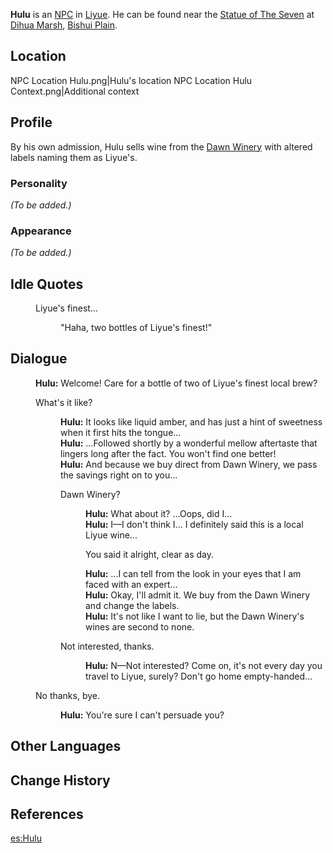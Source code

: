 {{Meta
<!-- REMOVE THIS TEMPLATE AFTER ADDING MISSING INFO -->
|missing_NPC_profile  = yes
}}
{{Character Infobox
|image            = NPC Hulu.png
|region           = Liyue
|voiceEN          = [https://www.elliotschiff.com/ Elliot Schiff]<ref>Twitter: [https://twitter.com/elliotschiff/status/1330604759020048384 EN VA Self Announcement]</ref>
|type             = NPC
}}
'''Hulu''' is an [[NPC]] in [[Liyue]]. He can be found near the [[Statue of The Seven]] at [[Dihua Marsh]], [[Bishui Plain]].

==Location==
<gallery>
NPC Location Hulu.png|Hulu's location
NPC Location Hulu Context.png|Additional context
</gallery>

==Profile==
<!--detailed story/lore information goes here-->
By his own admission, Hulu sells wine from the [[Dawn Winery]] with altered labels naming them as Liyue's.

===Personality===
''(To be added.)''

===Appearance===
''(To be added.)''

==Idle Quotes==
{{Dialogue start}}
: {{DIcon|Idle}} Liyue's finest...
:: {{A|VO Hulu 01.ogg}} "Haha, two bottles of Liyue's finest!"
{{Dialogue end}}

==Dialogue==
{{Dialogue start}}
:'''Hulu:''' Welcome! Care for a bottle of two of Liyue's finest local brew?
:{{DIcon}} What's it like?
::'''Hulu:''' It looks like liquid amber, and has just a hint of sweetness when it first hits the tongue...
::'''Hulu:''' ...Followed shortly by a wonderful mellow aftertaste that lingers long after the fact. You won't find one better!
::'''Hulu:''' And because we buy direct from Dawn Winery, we pass the savings right on to you...
::{{DIcon}} Dawn Winery?
:::'''Hulu:''' What about it? ...Oops, did I...
:::'''Hulu:''' I&mdash;I don't think I... I definitely said this is a local Liyue wine...
:::{{DIcon}} You said it alright, clear as day.
:::'''Hulu:''' ...I can tell from the look in your eyes that I am faced with an expert...
:::'''Hulu:''' Okay, I'll admit it. We buy from the Dawn Winery and change the labels.
:::'''Hulu:''' It's not like I want to lie, but the Dawn Winery's wines are second to none.
::{{DIcon}} Not interested, thanks.
:::'''Hulu:''' N&mdash;Not interested? Come on, it's not every day you travel to Liyue, surely? Don't go home empty-handed...
:{{DIcon}} No thanks, bye.
::'''Hulu:''' You're sure I can't persuade you?
{{Dialogue end}}

==Other Languages==
{{Other Languages
|default_hidden = 1
|en      = Hulu
|zhs     = 葫芦
|zhs_rm  = Húlu
|zht     = 葫蘆
|zht_rm  = Húlu
|ja      = {{tt|ヒョウタン|瓢箪}}
|ja_rm   = Hyoutan
|ko      = 호롱
|ko_rm   = Horong
|es      = Hulu
|fr      = Hulu
|ru      = Кабачок
|th      = Hulu
|vi      = Hulu
|de      = Hulu
|id      = Hulu
|pt      = Hulu
|tr      = Hulu
|it      = Hulu
}}

==Change History==
{{Change History|1.0}}

==References==
{{Reflist}}

[[es:Hulu]]